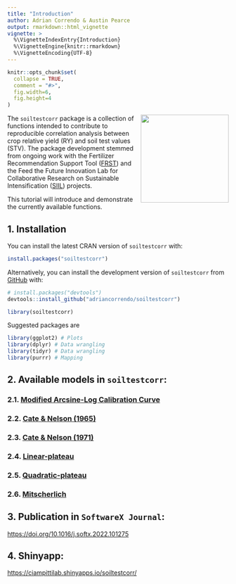```yaml
---
title: "Introduction"
author: Adrian Correndo & Austin Pearce 
output: rmarkdown::html_vignette
vignette: >
  %\VignetteIndexEntry{Introduction}
  %\VignetteEngine{knitr::rmarkdown}
  %\VignetteEncoding{UTF-8}
---
```


```r
knitr::opts_chunk$set(
  collapse = TRUE,
  comment = "#>",
  fig.width=6, 
  fig.height=4
)
```

<img src="../man/figures/soiltestcorr_logo.png" align="right" height="200" style="float:right; height:200px;">

The `soiltestcorr` package is a collection of functions intended to contribute to reproducible correlation analysis between crop relative yield (RY) and soil test values (STV). The package development stemmed from ongoing work with the Fertilizer Recommendation Support Tool ([FRST](http://www.soiltestfrst.org/)) and the Feed the Future Innovation Lab for Collaborative Research on Sustainable Intensification ([SIIL](https://digitalconsortium.wixsite.com/dgfsc)) projects. <br/> 

This tutorial will introduce and demonstrate the currently available functions. <br/>

## 1. Installation

You can install the latest CRAN version of `soiltestcorr` with: <br/>

``` r
install.packages("soiltestcorr")
```

Alternatively, you can install the development version of `soiltestcorr` from [GitHub](https://github.com/adriancorrendo/soiltestcorr) with:

``` r
# install.packages("devtools")
devtools::install_github("adriancorrendo/soiltestcorr")
```

```r
library(soiltestcorr)
```

Suggested packages are
```r
library(ggplot2) # Plots
library(dplyr) # Data wrangling
library(tidyr) # Data wrangling
library(purrr) # Mapping

```

## 2. Available models in `soiltestcorr`: <br/>

### 2.1. [Modified Arcsine-Log Calibration Curve](https://adriancorrendo.github.io/soiltestcorr/articles/mod_alcc_tutorial.html) <br/>

### 2.2. [Cate & Nelson (1965)](https://adriancorrendo.github.io/soiltestcorr/articles/cate_nelson_1965_tutorial.html) <br/>

### 2.3. [Cate & Nelson (1971)](https://adriancorrendo.github.io/soiltestcorr/articles/cate_nelson_1971_tutorial.html) <br/>

### 2.4. [Linear-plateau](https://adriancorrendo.github.io/soiltestcorr/articles/linear_plateau_tutorial.html) <br/>

### 2.5. [Quadratic-plateau](https://adriancorrendo.github.io/soiltestcorr/articles/quadratic_plateau_tutorial.html) <br/>

### 2.6. [Mitscherlich](https://adriancorrendo.github.io/soiltestcorr/articles/mitscherlich_tutorial.html) <br/>


## 3. Publication in `SoftwareX Journal`: <br/>

[https://doi.org/10.1016/j.softx.2022.101275](https://doi.org/10.1016/j.softx.2022.101275) <br/>

## 4. Shinyapp: <br/>

[https://ciampittilab.shinyapps.io/soiltestcorr/](https://ciampittilab.shinyapps.io/soiltestcorr/) <br/>
